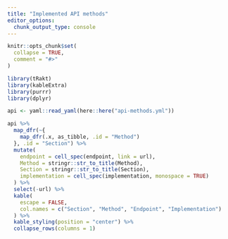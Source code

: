 ```yaml
---
title: "Implemented API methods"
editor_options: 
  chunk_output_type: console
---
```


```r
knitr::opts_chunk$set(
  collapse = TRUE,
  comment = "#>"
)

library(tRakt)
library(kableExtra)
library(purrr)
library(dplyr)

api <- yaml::read_yaml(here::here("api-methods.yml"))

api %>%
  map_dfr(~{
    map_dfr(.x, as_tibble, .id = "Method")
  }, .id = "Section") %>%
  mutate(
    endpoint = cell_spec(endpoint, link = url),
    Method = stringr::str_to_title(Method),
    Section = stringr::str_to_title(Section),
    implementation = cell_spec(implementation, monospace = TRUE)
  ) %>%
  select(-url) %>%
  kable(
    escape = FALSE,
    col.names = c("Section", "Method", "Endpoint", "Implementation")
  ) %>%
  kable_styling(position = "center") %>%
  collapse_rows(columns = 1)

```


